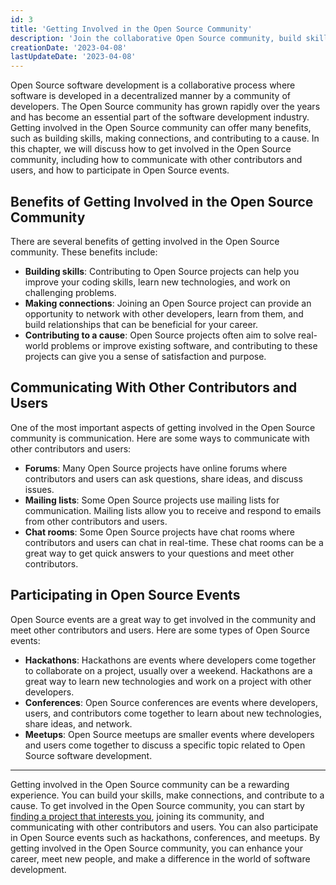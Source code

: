 ```yaml
---
id: 3
title: 'Getting Involved in the Open Source Community'
description: 'Join the collaborative Open Source community, build skills, make connections, and contribute to a cause. Learn to get involved, communicate, and participate in events. Join now!'
creationDate: '2023-04-08'
lastUpdateDate: '2023-04-08'
---
```

<p class="lead">Open Source software development is a collaborative process where software is developed in a decentralized manner by a community of developers. The Open Source community has grown rapidly over the years and has become an essential part of the software development industry. Getting involved in the Open Source community can offer many benefits, such as building skills, making connections, and contributing to a cause. In this chapter, we will discuss how to get involved in the Open Source community, including how to communicate with other contributors and users, and how to participate in Open Source events.</p>

## Benefits of Getting Involved in the Open Source Community

There are several benefits of getting involved in the Open Source community. These benefits include:

- <strong>Building skills</strong>: Contributing to Open Source projects can help you improve your coding skills, learn new technologies, and work on challenging problems.
- <strong>Making connections</strong>: Joining an Open Source project can provide an opportunity to network with other developers, learn from them, and build relationships that can be beneficial for your career.
- <strong>Contributing to a cause</strong>: Open Source projects often aim to solve real-world problems or improve existing software, and contributing to these projects can give you a sense of satisfaction and purpose.

## Communicating With Other Contributors and Users

One of the most important aspects of getting involved in the Open Source community is communication. Here are some ways to communicate with other contributors and users:

- <strong>Forums</strong>: Many Open Source projects have online forums where contributors and users can ask questions, share ideas, and discuss issues.
- <strong>Mailing lists</strong>: Some Open Source projects use mailing lists for communication. Mailing lists allow you to receive and respond to emails from other contributors and users.
- <strong>Chat rooms</strong>: Some Open Source projects have chat rooms where contributors and users can chat in real-time. These chat rooms can be a great way to get quick answers to your questions and meet other contributors.

## Participating in Open Source Events

Open Source events are a great way to get involved in the community and meet other contributors and users. Here are some types of Open Source events:

- <strong>Hackathons</strong>: Hackathons are events where developers come together to collaborate on a project, usually over a weekend. Hackathons are a great way to learn new technologies and work on a project with other developers.
- <strong>Conferences</strong>: Open Source conferences are events where developers, users, and contributors come together to learn about new technologies, share ideas, and network.
- <strong>Meetups</strong>: Open Source meetups are smaller events where developers and users come together to discuss a specific topic related to Open Source software development.

<hr/>

<p class="lead">Getting involved in the Open Source community can be a rewarding experience. You can build your skills, make connections, and contribute to a cause. To get involved in the Open Source community, you can start by <a href="/guide/getting-started-with-open-source/finding-open-source-projects">finding a project that interests you</a>, joining its community, and communicating with other contributors and users. You can also participate in Open Source events such as hackathons, conferences, and meetups. By getting involved in the Open Source community, you can enhance your career, meet new people, and make a difference in the world of software development.</p>
